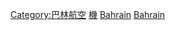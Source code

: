 {{Portal|航空}}

[[Category:巴林航空|Category:巴林航空]]
[[Category:巴林交通建築物|機]]
[[Category:各国机场|Bahrain]]
[[Category:亞洲各國機場|Bahrain]]